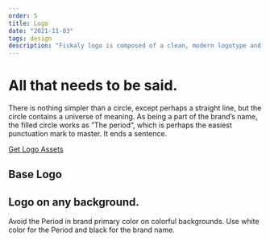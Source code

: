 ```yaml
---
order: 5
title: Logo
date: "2021-11-03"
tags: design
description: "Fiskaly logo is composed of a clean, modern logotype and a Period. "
---
```


# All that needs to be said.

There is nothing simpler than a circle, except perhaps a straight line,
but the circle contains a universe of meaning. As being a part of the brand’s name,
the filled circle works as ”The period“, which is perhaps the easiest punctuation mark
to master. It ends a sentence.

[Get Logo Assets](https://github.com/zeitvertrieb/fiskaly/tree/main/content/articles/logo/Fiskaly-Logo-Assets)

## Base Logo

<LogoBlock />

## Logo on any background.

Avoid the Period in brand primary color on colorful backgrounds.
Use white color for the Period and black for the brand name.

<LogoOnBgBlock />
